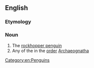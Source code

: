 ==English==

===Etymology===
{{compound|en|rock|hopper}}

===Noun===
{{en-noun}}

# The [[rockhopper penguin]]
# Any of the {{vern|jumping bristletails}} in the [[order]] [[Archaeognatha]]

[[Category:en:Penguins]]